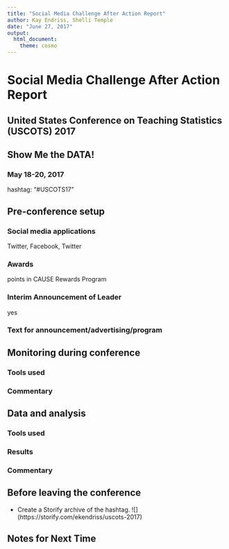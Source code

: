```yaml
---
title: "Social Media Challenge After Action Report"
author: Kay Endriss, Shelli Temple
date: "June 27, 2017"
output: 
  html_document: 
    theme: cosmo
---
```

# Social Media Challenge After Action Report #
## United States Conference on Teaching Statistics (USCOTS) 2017 ##
## Show Me the DATA! ##
### May 18-20, 2017 ###

hashtag: "#USCOTS17"

## Pre-conference setup ##

### Social media applications ### 
Twitter, Facebook, Twitter

### Awards ### 
points in CAUSE Rewards Program

### Interim Announcement of Leader ### 
yes

### Text for announcement/advertising/program ###


## Monitoring during conference ##

### Tools used ###

### Commentary ###


## Data and analysis ##

### Tools used ###


### Results ###


### Commentary ###


## Before leaving the conference ##
* Create a Storify archive of the hashtag. 
    ![] (https://storify.com/ekendriss/uscots-2017)

## Notes for Next Time ##
